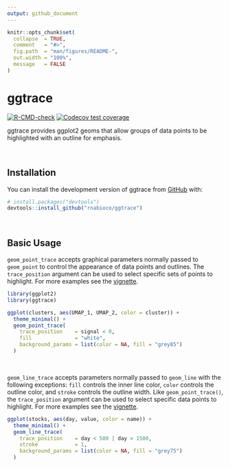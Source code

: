 ```yaml
---
output: github_document
---
```


<!-- README.md is generated from README.Rmd. Please edit that file -->

```r
knitr::opts_chunk$set(
  collapse  = TRUE,
  comment   = "#>",
  fig.path  = "man/figures/README-",
  out.width = "100%",
  message   = FALSE
)
```

# ggtrace

<!-- badges: start -->
[![R-CMD-check](https://github.com/rnabioco/ggtrace/actions/workflows/R-CMD-check.yaml/badge.svg)](https://github.com/rnabioco/ggtrace/actions/workflows/R-CMD-check.yaml)
[![Codecov test coverage](https://codecov.io/gh/rnabioco/ggtrace/branch/master/graph/badge.svg)](https://codecov.io/gh/rnabioco/ggtrace?branch=master)
<!-- badges: end -->

ggtrace provides ggplot2 geoms that allow groups of data points to be highlighted with an outline for emphasis.

<br>

## Installation

You can install the development version of ggtrace from [GitHub](https://github.com/rnabioco/ggtrace) with:

``` r
# install.packages("devtools")
devtools::install_github("rnabioco/ggtrace")
```

<br>

## Basic Usage

`geom_point_trace` accepts graphical parameters normally passed to `geom_point` to control the appearance of data points and outlines. The `trace_position` argument can be used to select specific sets of points to highlight. For more examples see the [vignette](https://rnabioco.github.io/ggtrace/articles/geom-point-trace.html).

```r
library(ggplot2)
library(ggtrace)

ggplot(clusters, aes(UMAP_1, UMAP_2, color = cluster)) + 
  theme_minimal() +
  geom_point_trace(
    trace_position    = signal < 0,
    fill              = "white",
    background_params = list(color = NA, fill = "grey85")
  )
```

<br> 

`geom_line_trace` accepts parameters normally passed to `geom_line` with the following exceptions: `fill` controls the inner line color, `color` controls the outline color, and `stroke` controls the outline width. Like `geom_point_trace()`, the `trace_position` argument can be used to select specific data points to highlight. For more examples see the [vignette](https://rnabioco.github.io/ggtrace/articles/geom-line-trace.html).

```r
ggplot(stocks, aes(day, value, color = name)) +
  theme_minimal() +
  geom_line_trace(
    trace_position    = day < 500 | day > 1500,
    stroke            = 1,
    background_params = list(color = NA, fill = "grey75")
  )
```
